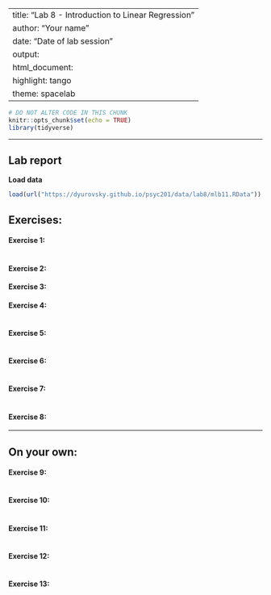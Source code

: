 
---
title: "Lab 8 - Introduction to Linear Regression"
author: "Your name"
date: "Date of lab session"
output: 
  html_document: 
    highlight: tango
    theme: spacelab
---

```r
# DO NOT ALTER CODE IN THIS CHUNK
knitr::opts_chunk$set(echo = TRUE)
library(tidyverse)
```

* * *

## Lab report

**Load data**

```r
load(url("https://dyurovsky.github.io/psyc201/data/lab8/mlb11.RData"))
```

## Exercises:

#### Exercise 1: 
```r

```


#### Exercise 2: 



#### Exercise 3: 



#### Exercise 4: 
```r

```



#### Exercise 5: 
```r

```


#### Exercise 6:
```r

```


#### Exercise 7:
```r

```


#### Exercise 8:



* * *

## On your own:

#### Exercise 9: 
```r

```


#### Exercise 10: 
```r

```


#### Exercise 11:
```r

```


#### Exercise 12:
```r

```


#### Exercise 13:
```r

```
